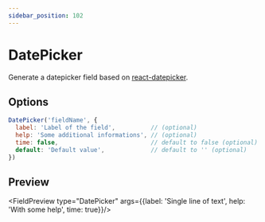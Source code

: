 ```yaml
---
sidebar_position: 102
---
```


# DatePicker

Generate a datepicker field based on [react-datepicker](https://reactdatepicker.com).

## Options

```js
DatePicker('fieldName', {
  label: 'Label of the field',          // (optional)
  help: 'Some additional informations', // (optional)
  time: false,                          // default to false (optional)
  default: 'Default value',             // default to '' (optional)
})
```

## Preview


<FieldPreview type="DatePicker" args={{label: 'Single line of text', help: 'With some help', time: true}}/>

